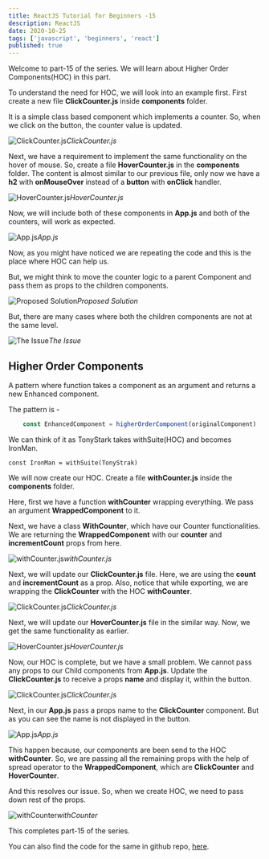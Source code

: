 ```yaml
---
title: ReactJS Tutorial for Beginners -15
description: ReactJS
date: 2020-10-25
tags: ['javascript', 'beginners', 'react']
published: true
---
```


Welcome to part-15 of the series. We will learn about Higher Order Components(HOC) in this part.

To understand the need for HOC, we will look into an example first. First create a new file **ClickCounter.js** inside **components** folder.

It is a simple class based component which implements a counter. So, when we click on the button, the counter value is updated.

![ClickCounter.js](https://ik.imagekit.io/thewebdev/React-Basics/15/1_cwnBfdIXgD.png)*ClickCounter.js*

Next, we have a requirement to implement the same functionality on the hover of mouse. So, create a file **HoverCounter.js** in the **components** folder. The content is almost similar to our previous file, only now we have a **h2** with **onMouseOver** instead of a **button** with **onClick** handler.

![HoverCounter.js](https://ik.imagekit.io/thewebdev/React-Basics/15/2__GNg1uiZNH.png)*HoverCounter.js*

Now, we will include both of these components in **App.js** and both of the counters, will work as expected.

![App.js](https://ik.imagekit.io/thewebdev/React-Basics/15/3_iREwLtZVPN.png)*App.js*

Now, as you might have noticed we are repeating the code and this is the place where HOC can help us.

But, we might think to move the counter logic to a parent Component and pass them as props to the children components.

![Proposed Solution](https://ik.imagekit.io/thewebdev/React-Basics/15/4_VDRywdH6Q.jpg)*Proposed Solution*

But, there are many cases where both the children components are not at the same level.

![The Issue](https://ik.imagekit.io/thewebdev/React-Basics/15/5_g4qpwjy8Kg.jpg)*The Issue*

## Higher Order Components

A pattern where function takes a component as an argument and returns a new Enhanced component.

The pattern is -


```js
    const EnhancedComponent = higherOrderComponent(originalComponent)
```


We can think of it as TonyStark takes withSuite(HOC) and becomes IronMan.


```
const IronMan = withSuite(TonyStrak)
```


We will now create our HOC. Create a file **withCounter.js** inside the **components** folder.

Here, first we have a function **withCounter** wrapping everything. We pass an argument **WrappedComponent** to it.

Next, we have a class **WithCounter**, which have our Counter functionalities. We are returning the **WrappedComponent** with our **counter** and **incrementCount** props from here.

![withCounter.js](https://ik.imagekit.io/thewebdev/React-Basics/15/6_PoEICVDur-.png)*withCounter.js*

Next, we will update our **ClickCounter.js** file. Here, we are using the **count** and **incrementCount** as a prop. Also, notice that while exporting, we are wrapping the **ClickCounter** with the HOC **withCounter**.

![ClickCounter.js](https://ik.imagekit.io/thewebdev/React-Basics/15/7_Qz3IZvnwd2.png)*ClickCounter.js*

Next, we will update our **HoverCounter.js** file in the similar way. Now, we get the same functionality as earlier.

![HoverCounter.js](https://ik.imagekit.io/thewebdev/React-Basics/15/8_Wo6tpFRrTn.png)*HoverCounter.js*

Now, our HOC is complete, but we have a small problem. We cannot pass any props to our Child components from **App.js**. Update the **ClickCounter.js** to receive a props **name** and display it, within the button.

![ClickCounter.js](https://ik.imagekit.io/thewebdev/React-Basics/15/9_sWgXn0pMxY.png)*ClickCounter.js*

Next, in our **App.js** pass a props name to the **ClickCounter** component. But as you can see the name is not displayed in the button.

![App.js](https://ik.imagekit.io/thewebdev/React-Basics/15/10_qgTvW-eIza.png)*App.js*

This happen because, our components are been send to the HOC **withCounter**. So, we are passing all the remaining props with the help of spread operator to the **WrappedComponent**, which are **ClickCounter** and **HoverCounter**.

And this resolves our issue. So, when we create HOC, we need to pass down rest of the props.

![withCounter](https://ik.imagekit.io/thewebdev/React-Basics/15/11_R9km8QDdbV.png)*withCounter*

This completes part-15 of the series. 

You can also find the code for the same in github repo, [here](https://github.com/nabendu82/React-Basics).
